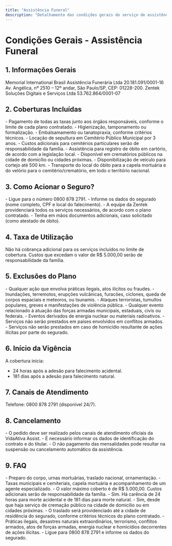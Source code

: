 ```yaml
---
title: "Assistência Funeral"
description: "Detalhamento das condições gerais do serviço de assistência funerária, incluindo coberturas, exclusões e procedimentos para acionamento."
---
```


# Condições Gerais - Assistência Funeral

## 1. Informações Gerais

<AccordionGroup>
  <Accordion title="Empresa Responsável">
    Memorial International Brasil Assistência Funerária Ltda
  </Accordion>

  <Accordion title="CNPJ">
    20.181.091/0001-16
  </Accordion>

  <Accordion title="Endereço">
    Av. Angélica, nº 2510 – 12º andar, São Paulo/SP, CEP: 01228-200.
  </Accordion>

  <Accordion title="Representante">
    Zentek Soluções Digitais e Serviços Ltda
  </Accordion>

  <Accordion title="CNPJ Representante">
    53.762.864/0001-07
  </Accordion>
</AccordionGroup>

## 2. Coberturas Incluídas

<AccordionGroup>
  <Accordion title="Taxas">
    - Pagamento de todas as taxas junto aos órgãos responsáveis, conforme o limite de cada plano contratado.
  </Accordion>

  <Accordion title="Tratamento do Corpo">
    - Higienização, tamponamento ou formalização.
    - Embalsamamento ou tanatopraxia, conforme critérios técnicos.
  </Accordion>

  <Accordion title="Sepultamento">
    - Locação de sepultura em Cemitério Público Municipal por 3 anos.
    - Custos adicionais para cemitérios particulares serão de responsabilidade da família.
  </Accordion>

  <Accordion title="Registro de Óbito">
    - Assistência para registro de óbito em cartório, de acordo com a legislação local.
  </Accordion>

  <Accordion title="Cremação">
    - Disponível em crematórios públicos na cidade de domicílio ou cidades próximas.
  </Accordion>

  <Accordion title="Carro Funerário">
    - Disponibilização de veículo para cortejo até 500 km.
  </Accordion>

  <Accordion title="Traslado do Corpo">
    - Transporte do local do óbito para a capela mortuária e do velório para o cemitério/crematório, em todo o território nacional.
  </Accordion>
</AccordionGroup>

## 3. Como Acionar o Seguro?

<AccordionGroup>
  <Accordion title="Passos para Acionamento">
    - Ligue para o número 0800 878 2791.
    - Informe os dados do segurado (nome completo, CPF e local do falecimento).
    - A equipe da Zentek providenciará todos os serviços necessários, de acordo com o plano contratado.
    - Tenha em mãos documentos adicionais, caso solicitado (como atestado de óbito).
  </Accordion>
</AccordionGroup>

## 4. Taxa de Utilização

Não há cobrança adicional para os serviços incluídos no limite de cobertura. Custos que excedam o valor de R$ 5.000,00 serão de responsabilidade da família.

## 5. Exclusões do Plano

<AccordionGroup>
  <Accordion title="Práticas Ilegais">
    - Qualquer ação que envolva práticas ilegais, atos ilícitos ou fraudes.
  </Accordion>

  <Accordion title="Fenômenos Naturais Extraordinários">
    - Inundações, terremotos, erupções vulcânicas, furacões, ciclones, queda de corpos espaciais e meteoros, ou tsunamis.
  </Accordion>

  <Accordion title="Eventos Decorrentes de Terrorismo ou Tumultos">
    - Ataques terroristas, tumultos populares, greves e manifestações de violência pública.
  </Accordion>

  <Accordion title="Atuação das Forças Armadas">
    - Qualquer evento relacionado à atuação das forças armadas municipais, estaduais, civis ou federais.
  </Accordion>

  <Accordion title="Energia Nuclear ou Radioativa">
    - Eventos derivados de energia nuclear ou materiais radioativos.
  </Accordion>

  <Accordion title="Conflitos Armados">
    - Serviços não serão prestados em países envolvidos em conflitos armados.
  </Accordion>

  <Accordion title="Homicídio Decorrente de Atos Ilícitos">
    - Serviços não serão prestados em caso de homicídio resultante de ações ilícitas por parte do segurado.
  </Accordion>
</AccordionGroup>

## 6. Início da Vigência

A cobertura inicia:
- 24 horas após a adesão para falecimento acidental.
- 181 dias após a adesão para falecimento natural.

## 7. Canais de Atendimento

Telefone: 0800 878 2791 (disponível 24/7).

## 8. Cancelamento

<AccordionGroup>
  <Accordion title="Como Cancelar">
    - O pedido deve ser realizado pelos canais de atendimento oficiais da VidaAtiva Assist.
    - É necessário informar os dados de identificação do contrato e do titular.
    - O não pagamento das mensalidades pode resultar na suspensão ou cancelamento automático da assistência.
  </Accordion>
</AccordionGroup>

## 9. FAQ

<AccordionGroup>
  <Accordion title="O que está coberto pela Assistência Funeral?">
    - Preparo do corpo, urnas mortuárias, traslado nacional, ornamentação.
    - Taxas municipais e cemiteriais, capela mortuária e acompanhamento de um agente especializado.
  </Accordion>

  <Accordion title="Qual o valor máximo coberto pelo plano?">
    - O valor máximo coberto é de R$ 5.000,00. Custos adicionais serão de responsabilidade da família.
  </Accordion>

  <Accordion title="Existe algum período de carência?">
    - Sim. Há carência de 24 horas para morte acidental e de 181 dias para morte natural.
  </Accordion>

  <Accordion title="A assistência funeral inclui cremação?">
    - Sim, desde que haja serviço de cremação público na cidade de domicílio ou em cidades próximas.
  </Accordion>

  <Accordion title="O que acontece se o falecimento ocorrer em outra cidade?">
    - O traslado será providenciado até a cidade de residência do segurado, conforme critérios técnicos do plano contratado.
  </Accordion>

  <Accordion title="Quais eventos não estão cobertos?">
    - Práticas ilegais, desastres naturais extraordinários, terrorismo, conflitos armados, atos de forças armadas, energia nuclear e homicídios decorrentes de ações ilícitas.
  </Accordion>

  <Accordion title="Como acionar os serviços?">
    - Ligue para 0800 878 2791 e informe os dados do segurado.
  </Accordion>
</AccordionGroup>
